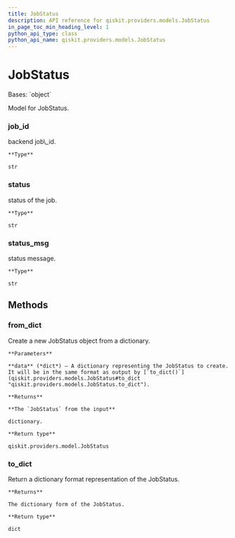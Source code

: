 ```yaml
---
title: JobStatus
description: API reference for qiskit.providers.models.JobStatus
in_page_toc_min_heading_level: 1
python_api_type: class
python_api_name: qiskit.providers.models.JobStatus
---
```


# JobStatus

<Class id="qiskit.providers.models.JobStatus" isDedicatedPage={true} github="https://github.com/qiskit/qiskit/tree/stable/0.22/qiskit/providers/models/jobstatus.py" signature="JobStatus(job_id, status, status_msg, **kwargs)">
  Bases: `object`

  Model for JobStatus.

  ### job\_id

  <Attribute id="qiskit.providers.models.JobStatus.job_id" name="job_id">
    backend job\_id.

    **Type**

    str
  </Attribute>

  ### status

  <Attribute id="qiskit.providers.models.JobStatus.status" name="status">
    status of the job.

    **Type**

    str
  </Attribute>

  ### status\_msg

  <Attribute id="qiskit.providers.models.JobStatus.status_msg" name="status_msg">
    status message.

    **Type**

    str
  </Attribute>

  ## Methods

  ### from\_dict

  <Function id="qiskit.providers.models.JobStatus.from_dict" name="from_dict" signature="classmethod JobStatus.from_dict(data)">
    Create a new JobStatus object from a dictionary.

    **Parameters**

    **data** (*dict*) – A dictionary representing the JobStatus to create. It will be in the same format as output by [`to_dict()`](qiskit.providers.models.JobStatus#to_dict "qiskit.providers.models.JobStatus.to_dict").

    **Returns**

    **The `JobStatus` from the input**

    dictionary.

    **Return type**

    qiskit.providers.model.JobStatus
  </Function>

  ### to\_dict

  <Function id="qiskit.providers.models.JobStatus.to_dict" name="to_dict" signature="JobStatus.to_dict()">
    Return a dictionary format representation of the JobStatus.

    **Returns**

    The dictionary form of the JobStatus.

    **Return type**

    dict
  </Function>
</Class>

